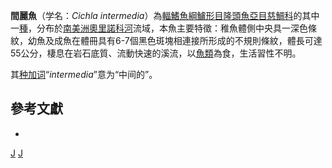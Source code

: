 {{Speciesbox
| status = NE
| status_system = IUCN3.1
| taxon = Cichla intermedia
| authority = [[Machado-Allison|Machado-Allison]], 1971
| synonyms = 
}}
'''間麗魚'''（学名：''Cichla intermedia''）為[[輻鰭魚綱|輻鰭魚綱]][[鱸形目|鱸形目]][[隆頭魚亞目|隆頭魚亞目]][[慈鯛科|慈鯛科]]的其中一[[種|種]]，分布於[[南美洲|南美洲]][[奧里諾科河|奧里諾科河]]流域，本魚主要特徵：稚魚體側中央具一深色條紋，幼魚及成魚在體冊具有6-7個黑色斑塊相連接所形成的不規則條紋，體長可達55公分，棲息在岩石底質、流動快速的溪流，以[[魚類|魚類]]為食，生活習性不明。

其[[种加词|种加词]]“''intermedia''”意为“中间的”。

== 參考文獻 ==
*{{FishBase_species|genus=Cichla|species=intermedia|year=2013|month=6}}

{{Taxonbar|from=Q6425168}}

[[Category:麗魚屬|J]]
[[Category:1971年描述的鱼类|J]]


{{鱸形目小作品}}